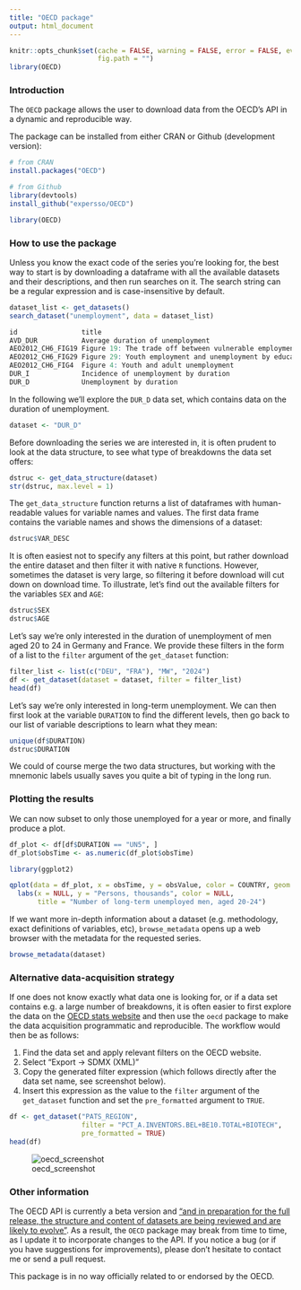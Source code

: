 ```yaml
---
title: "OECD package"
output: html_document
---
```


```r
knitr::opts_chunk$set(cache = FALSE, warning = FALSE, error = FALSE, eval = TRUE,
                      fig.path = "")
library(OECD)
```

### Introduction

The `OECD` package allows the user to download data from the OECD's API in a
dynamic and reproducible way.

The package can be installed from either CRAN or Github (development version):

```r
# from CRAN
install.packages("OECD")

# from Github
library(devtools)
install_github("expersso/OECD")

library(OECD)
```

### How to use the package

Unless you know the exact code of the series you're looking for, the best way to
start is by downloading a dataframe with all the available datasets and their 
descriptions, and then run searches on it. The search string can be a regular
expression and is case-insensitive by default.

```r
dataset_list <- get_datasets()
search_dataset("unemployment", data = dataset_list)
```

```r
id                title
AVD_DUR           Average duration of unemployment
AEO2012_CH6_FIG19 Figure 19: The trade off between vulnerable employment...
AEO2012_CH6_FIG29 Figure 29: Youth employment and unemployment by education...
AEO2012_CH6_FIG4  Figure 4: Youth and adult unemployment
DUR_I             Incidence of unemployment by duration
DUR_D             Unemployment by duration
```

In the following we'll explore the `DUR_D` data set, which contains data on 
the duration of unemployment.

```r
dataset <- "DUR_D"
```

Before downloading the series we are interested in, it is often prudent to look 
at the data structure, to see what type of breakdowns the data set offers:

```r
dstruc <- get_data_structure(dataset)
str(dstruc, max.level = 1)
```

The `get_data_structure` function returns a list of dataframes with
human-readable values for variable names and values. The first data frame
contains the variable names and shows the dimensions of a dataset:

```r
dstruc$VAR_DESC
```

It is often easiest not to specify any filters at this point, but rather
download the entire dataset and then filter it with native `R` functions.
However, sometimes the dataset is very large, so filtering it before download
will cut down on download time. To illustrate, let's find out the available
filters for the variables `SEX` and `AGE`:

```r
dstruc$SEX
dstruc$AGE
```

Let's say we're only interested in the duration of unemployment of men aged 20
to 24 in Germany and France. We provide these filters in the form of a list to 
the `filter` argument of the `get_dataset` function:

```r
filter_list <- list(c("DEU", "FRA"), "MW", "2024")
df <- get_dataset(dataset = dataset, filter = filter_list)
head(df)
```

Let's say we're only interested in long-term unemployment. We can then first
look at the variable `DURATION` to find the different levels, then go back to
our list of variable descriptions to learn what they mean:

```r
unique(df$DURATION)
dstruc$DURATION
```

We could of course merge the two data structures, but working with the mnemonic
labels usually saves you quite a bit of typing in the long run.

### Plotting the results

We can now subset to only those unemployed for a year or more, and finally
produce a plot.

```r
df_plot <- df[df$DURATION == "UN5", ]
df_plot$obsTime <- as.numeric(df_plot$obsTime)

library(ggplot2)

qplot(data = df_plot, x = obsTime, y = obsValue, color = COUNTRY, geom = "line") +
  labs(x = NULL, y = "Persons, thousands", color = NULL,
       title = "Number of long-term unemployed men, aged 20-24")
```

If we want more in-depth information about a dataset (e.g. methodology, exact
definitions of variables, etc), `browse_metadata` opens up a web
browser with the metadata for the requested series.

```r
browse_metadata(dataset)
```

### Alternative data-acquisition strategy

If one does not know exactly what data one is looking for, or if a data set 
contains e.g. a large number of breakdowns, it is often easier to first explore 
the data on the [OECD stats website](http://stats.oecd.org) and then use the
`oecd` package to make the data acquisition programmatic and reproducible. The
workflow would then be as follows:

1. Find the data set and apply relevant filters on the OECD website.
1. Select "Export -> SDMX (XML)"
1. Copy the generated filter expression (which follows directly after the data set name, 
see screenshot below).
1. Insert this expression as the value to the `filter` argument of the `get_dataset` 
function and set the `pre_formatted` argument to `TRUE`.

```r
df <- get_dataset("PATS_REGION",
                  filter = "PCT_A.INVENTORS.BEL+BE10.TOTAL+BIOTECH", 
                  pre_formatted = TRUE)
head(df)
```

![oecd_screenshot](figures/oecd.png)

### Other information

The OECD API is currently a beta version and ["and in preparation for the full
release, the structure and content of datasets are being reviewed and are likely
to evolve"](http://stats.oecd.org/OpenDataAPI/index.htm). As a result, the
`OECD` package may break from time to time, as I update it to incorporate 
changes to the API. If you notice a bug (or if you have suggestions for 
improvements), please don't hesitate to contact me or send a pull request.

This package is in no way officially related to or endorsed by the OECD.